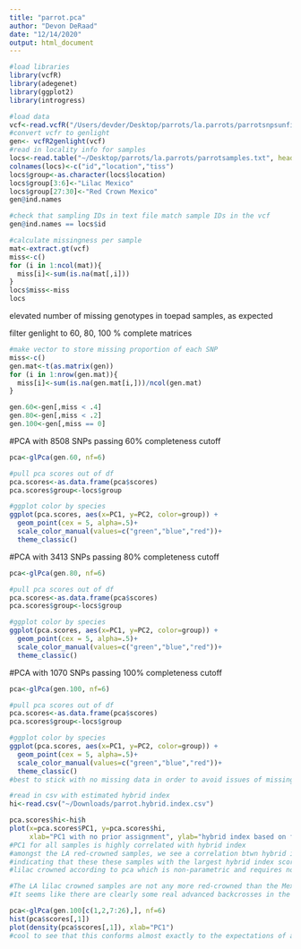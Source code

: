 ```yaml
---
title: "parrot.pca"
author: "Devon DeRaad"
date: "12/14/2020"
output: html_document
---
```


```r
#load libraries
library(vcfR)
library(adegenet)
library(ggplot2)
library(introgress)
```

```r
#load data
vcf<-read.vcfR("/Users/devder/Desktop/parrots/la.parrots/parrotsnpsunfiltered.vcf")
#convert vcfr to genlight
gen<- vcfR2genlight(vcf)
#read in locality info for samples
locs<-read.table("~/Desktop/parrots/la.parrots/parrotsamples.txt", header=T, sep="\t")
colnames(locs)<-c("id","location","tiss")
locs$group<-as.character(locs$location)
locs$group[3:6]<-"Lilac Mexico"
locs$group[27:30]<-"Red Crown Mexico"
gen@ind.names

#check that sampling IDs in text file match sample IDs in the vcf
gen@ind.names == locs$id
```


```r
#calculate missingness per sample
mat<-extract.gt(vcf)
miss<-c()
for (i in 1:ncol(mat)){
  miss[i]<-sum(is.na(mat[,i]))
}
locs$miss<-miss
locs
```
elevated number of missing genotypes in toepad samples, as expected

filter genlight to 60, 80, 100 % complete matrices
```r
#make vector to store missing proportion of each SNP
miss<-c()
gen.mat<-t(as.matrix(gen))
for (i in 1:nrow(gen.mat)){
  miss[i]<-sum(is.na(gen.mat[i,]))/ncol(gen.mat)
}

gen.60<-gen[,miss < .4]
gen.80<-gen[,miss < .2]
gen.100<-gen[,miss == 0]

```

#PCA with 8508 SNPs passing 60% completeness cutoff
```r
pca<-glPca(gen.60, nf=6)

#pull pca scores out of df
pca.scores<-as.data.frame(pca$scores)
pca.scores$group<-locs$group

#ggplot color by species
ggplot(pca.scores, aes(x=PC1, y=PC2, color=group)) +
  geom_point(cex = 5, alpha=.5)+
  scale_color_manual(values=c("green","blue","red"))+
  theme_classic()

```

#PCA with 3413 SNPs passing 80% completeness cutoff
```r
pca<-glPca(gen.80, nf=6)

#pull pca scores out of df
pca.scores<-as.data.frame(pca$scores)
pca.scores$group<-locs$group

#ggplot color by species
ggplot(pca.scores, aes(x=PC1, y=PC2, color=group)) +
  geom_point(cex = 5, alpha=.5)+
  scale_color_manual(values=c("green","blue","red"))+
  theme_classic()
```

#PCA with 1070 SNPs passing 100% completeness cutoff
```r
pca<-glPca(gen.100, nf=6)

#pull pca scores out of df
pca.scores<-as.data.frame(pca$scores)
pca.scores$group<-locs$group

#ggplot color by species
ggplot(pca.scores, aes(x=PC1, y=PC2, color=group)) +
  geom_point(cex = 5, alpha=.5)+
  scale_color_manual(values=c("green","blue","red"))+
  theme_classic()
#best to stick with no missing data in order to avoid issues of missing data influencing group assignment
```

```r
#read in csv with estimated hybrid index
hi<-read.csv("~/Downloads/parrot.hybrid.index.csv")

pca.scores$hi<-hi$h
plot(x=pca.scores$PC1, y=pca.scores$hi,
     xlab="PC1 with no prior assignment", ylab="hybrid index based on fixed SNPs in parental pops",)
#PC1 for all samples is highly correlated with hybrid index
#amongst the LA red-crowned samples, we see a correlation btwn hybrid index score and PC1 assignment,  
#indicating that these these samples with the largest hybrid index score are also more like 
#lilac crowned according to pca which is non-parametric and requires no a priori assignment. 

#The LA lilac crowned samples are not any more red-crowned than the Mexico lilac crowned samples according to PCA
#It seems like there are clearly some real advanced backcrosses in the LA red crowned population, but for all intents and purposes the LA pop is all parental individuals with 2 hybrids. There are red crowned alleles that are being lost via introgressive hybridization, but a phenotypic red crowned or lilac crowned from LA should still be considered parental stock for conservation purposes.

pca<-glPca(gen.100[c(1,2,7:26),], nf=6)
hist(pca$scores[,1])
plot(density(pca$scores[,1]), xlab="PC1")
#cool to see that this conforms almost exactly to the expectations of a bimodal hybrid population
```


